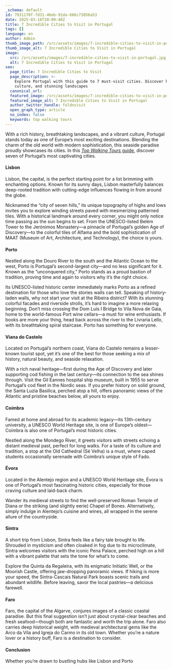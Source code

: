 ```yaml
---
_schema: default
id: 7931170f-7d31-46eb-91da-666c73056a53
date: 2025-03-16T20:09:40Z
title: 7 Incredible Cities to Visit in Portugal
tags: []
language: en
author: Admin
thumb_image_path: /src/assets/images/7-incredible-cities-to-visit-in-portugal.jpg
thumb_image_alt: 7 Incredible Cities to Visit in Portugal
image:
  src: /src/assets/images/7-incredible-cities-to-visit-in-portugal.jpg
  alt: 7 Incredible Cities to Visit in Portugal
seo:
  page_title: 7 Incredible Cities to Visit
  page_description: >-
    Explore Portugal with this guide to 7 must-visit cities. Discover history,
    culture, and stunning landscapes
  canonical_url:
  featured_image: /src/assets/images/7-incredible-cities-to-visit-in-portugal.jpg
  featured_image_alt: 7 Incredible Cities to Visit in Portugal
  author_twitter_handle: foldnvisit
  open_graph_type: article
  no_index: false
  keywords: top walking tours
---
```

With a rich history, breathtaking landscapes, and a vibrant culture, Portugal
stands today as one of Europe’s most exciting destinations. Blending the charm
of the old world with modern sophistication, this seaside paradise proudly
showcases its cities. In this
<a href="https://topwalkingtoursportugal.com/pt/" target="_blank" rel="noopener"><em>Top Walking Tours</em> guide</a>, discover seven of Portugal’s most captivating
cities.

#### Lisbon

Lisbon, the capital, is the perfect starting point for a list brimming with
enchanting options. Known for its sunny days, Lisbon masterfully balances
deep-rooted tradition with cutting-edge influences flowing in from around the
globe.

Nicknamed the “city of seven hills,” its unique topography of highs and lows
invites you to explore winding streets paved with mesmerizing patterned tiles.
With a historical landmark around every corner, you might only notice time
passing as the sun begins to set. From the UNESCO-listed Belém Tower to the
Jerónimos Monastery—a pinnacle of Portugal’s golden Age of Discovery—to the
colorful tiles of Alfama and the bold sophistication of MAAT (Museum of Art,
Architecture, and Technology), the choice is yours.

#### Porto

Nestled along the Douro River to the south and the Atlantic Ocean to the west,
Porto is Portugal’s second-largest city—and no less significant for it. Known as
the “unconquered city,” Porto stands as a proud bastion of tradition, proving
time and again to visitors why it’s the right choice.

Its UNESCO-listed historic center immediately marks Porto as a refined
destination for those who love the stories walls can tell. Speaking of
history-laden walls, why not start your visit at the Ribeira district? With its
stunning colorful facades and riverside strolls, it’s hard to imagine a more
relaxing beginning. Don’t miss crossing the Dom Luís I Bridge to Vila Nova de
Gaia, home to the world-famous Port wine cellars—a must for wine enthusiasts. If
books are more your thing, head back across the river to the Livraria Lello,
with its breathtaking spiral staircase. Porto has something for everyone.

#### Viana do Castelo

Located on Portugal’s northern coast, Viana do Castelo remains a lesser-known
tourist spot, yet it’s one of the best for those seeking a mix of history,
natural beauty, and seaside relaxation.

With a rich naval heritage—first during the Age of Discovery and later
supporting cod fishing in the last century—its connection to the sea shines
through. Visit the Gil Eannes hospital ship museum, built in 1955 to serve
Portugal’s cod fleet in the Nordic seas. If you prefer history on solid ground,
the Santa Luzia Basilica, perched atop a hill, offers panoramic views of the
Atlantic and pristine beaches below, all yours to enjoy.

#### Coimbra

Famed at home and abroad for its academic legacy—its 13th-century university, a
UNESCO World Heritage site, is one of Europe’s oldest—Coimbra is also one of
Portugal’s most historic cities.

Nestled along the Mondego River, it greets visitors with streets echoing a
distant medieval past, perfect for long walks. For a taste of its culture and
tradition, a stop at the Old Cathedral (Sé Velha) is a must, where caped
students occasionally serenade with Coimbra’s unique style of Fado.

#### Évora

Located in the Alentejo region and a UNESCO World Heritage site, Évora is one of
Portugal’s most fascinating historic cities, especially for those craving
culture and laid-back charm.

Wander its medieval streets to find the well-preserved Roman Temple of Diana or
the striking (and slightly eerie) Chapel of Bones. Alternatively, simply indulge
in Alentejo’s cuisine and wines, all wrapped in the serene allure of the
countryside.

#### Sintra

A short trip from Lisbon, Sintra feels like a fairy tale brought to life.
Shrouded in mysticism and often cloaked in fog due to its microclimate, Sintra
welcomes visitors with the iconic Pena Palace, perched high on a hill with a
vibrant palette that sets the tone for what’s to come.

Explore the Quinta da Regaleira, with its enigmatic Initiatic Well, or the
Moorish Castle, offering jaw-dropping panoramic views. If hiking is more your
speed, the Sintra-Cascais Natural Park boasts scenic trails and abundant
wildlife. Before leaving, savor the local pastries—a delicious farewell.

#### Faro

Faro, the capital of the Algarve, conjures images of a classic coastal paradise.
But this final suggestion isn’t just about crystal-clear beaches and fresh
seafood—though both are fantastic and worth the trip alone. Faro also carries
deep historical weight, with medieval architectural gems like the Arco da Vila
and Igreja do Carmo in its old town. Whether you’re a nature lover or a history
buff, Faro is a destination to consider.

#### Conclusion

Whether you’re drawn to bustling hubs like Lisbon and Porto